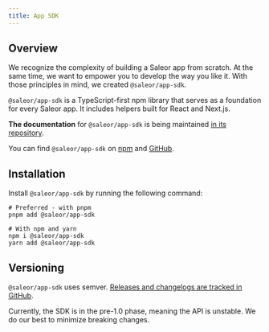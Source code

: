 ```yaml
---
title: App SDK
---
```


## Overview

We recognize the complexity of building a Saleor app from scratch. At the same time, we want to empower you to develop the way you like it. With those principles in mind, we created `@saleor/app-sdk`.

`@saleor/app-sdk` is a TypeScript-first npm library that serves as a foundation for every Saleor app. It includes helpers built for React and Next.js.

**The documentation** for `@saleor/app-sdk` is being maintained [in its repository](https://github.com/saleor/saleor-app-sdk/tree/main/docs).

You can find `@saleor/app-sdk` on [npm](https://www.npmjs.com/package/@saleor/app-sdk) and [GitHub](https://github.com/saleor/saleor-app-sdk).

## Installation

Install `@saleor/app-sdk` by running the following command:

```shell
# Preferred - with pnpm
pnpm add @saleor/app-sdk

# With npm and yarn
npm i @saleor/app-sdk
yarn add @saleor/app-sdk
```

## Versioning

`@saleor/app-sdk` uses semver. [Releases and changelogs are tracked in GitHub](https://github.com/saleor/saleor-app-sdk/releases).

Currently, the SDK is in the pre-1.0 phase, meaning the API is unstable. We do our best to minimize breaking changes.
